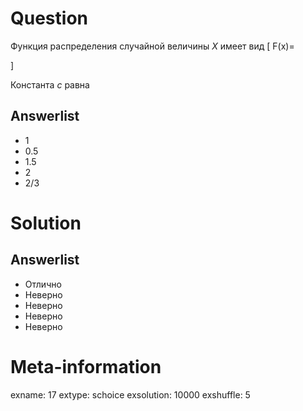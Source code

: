 Question
========
Функция распределения случайной величины $X$ имеет вид
\[
F(x)=\begin{cases}
0, \; \text{ если } x<0 \\
cx^2, \; \text{ если } x\in [0;1] \\
1, \; \text{ если } x>1
\end{cases}
\]

\vspace{0.5cm} 
 
 
Константа $c$ равна
 

Answerlist
----------
*  $1$
*  $0.5$
*  $1.5$
*  $2$
*  $2/3$


Solution
========

Answerlist
----------
*  Отлично
*  Неверно
*  Неверно
*  Неверно
*  Неверно

Meta-information
================
exname: 17
extype: schoice
exsolution: 10000
exshuffle: 5
